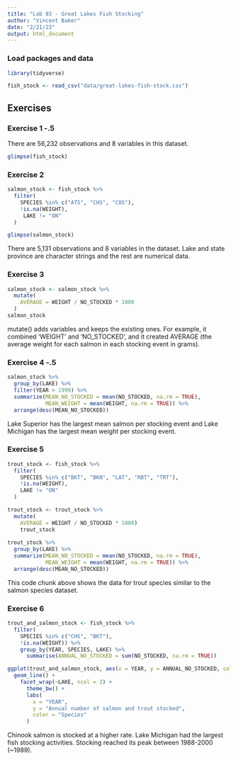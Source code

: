 ```yaml
---
title: "Lab 03 - Great Lakes Fish Stocking"
author: "Vincent Baker"
date: "2/21/23"
output: html_document
---
```


### Load packages and data

```r
library(tidyverse) 
```

```r
fish_stock <- read_csv("data/great-lakes-fish-stock.csv")
```

## Exercises

### Exercise 1 -.5

There are 56,232 observations and 8 variables in this dataset. 

```r
glimpse(fish_stock)
```


### Exercise 2

```r
salmon_stock <- fish_stock %>%
  filter(
    SPECIES %in% c("ATS", "CHS", "COS"),
    !is.na(WEIGHT),
     LAKE != "ON"
  )
```

```r
glimpse(salmon_stock)
```

There are 5,131 observations and 8 variables in the dataset. Lake and state province are character strings and the rest are numerical data. 

### Exercise 3

```r
salmon_stock <- salmon_stock %>%
  mutate(
    AVERAGE = WEIGHT / NO_STOCKED * 1000
  )
salmon_stock
```

mutate() adds variables and keeps the existing ones. For example, it combined 'WEIGHT' and 'NO_STOCKED', and it created AVERAGE (the average weight for each salmon in each stocking event in grams).


### Exercise 4 -.5

```r
salmon_stock %>% 
  group_by(LAKE) %>% 
  filter(YEAR > 1999) %>% 
  summarize(MEAN_NO_STOCKED = mean(NO_STOCKED, na.rm = TRUE),
            MEAN_WEIGHT = mean(WEIGHT, na.rm = TRUE)) %>% 
  arrange(desc(MEAN_NO_STOCKED))
```

Lake Superior has the largest mean salmon per stocking event and Lake Michigan has the largest mean weight per stocking event.

### Exercise 5

```r
trout_stock <- fish_stock %>%
  filter(
    SPECIES %in% c("BKT", "BKN", "LAT", "RBT", "TRT"),
    !is.na(WEIGHT),
    LAKE != "ON"
  )

trout_stock <- trout_stock %>%
  mutate(
    AVERAGE = WEIGHT / NO_STOCKED * 1000)
    trout_stock
    
trout_stock %>% 
  group_by(LAKE) %>% 
  summarize(MEAN_NO_STOCKED = mean(NO_STOCKED, na.rm = TRUE),
            MEAN_WEIGHT = mean(WEIGHT, na.rm = TRUE)) %>% 
  arrange(desc(MEAN_NO_STOCKED))
```

This code chunk above shows the data for trout species similar to the salmon species dataset. 

### Exercise 6

```r
trout_and_salmon_stock <- fish_stock %>%
  filter(
    SPECIES %in% c("CHS", "BKT"),
    !is.na(WEIGHT)) %>%
    group_by(YEAR, SPECIES, LAKE) %>%
      summarise(ANNUAL_NO_STOCKED = sum(NO_STOCKED, na.rm = TRUE))

ggplot(trout_and_salmon_stock, aes(x = YEAR, y = ANNUAL_NO_STOCKED, color = SPECIES)) +
  geom_line() +
    facet_wrap(~LAKE, ncol = 2) +
      theme_bw() +
      labs(
        x = "YEAR",
        y = "Annual number of salmon and trout stocked",
        color = "Species"
      )
```

Chinook salmon is stocked at a higher rate.
Lake Michigan had the largest fish stocking activities. 
Stocking reached its peak between 1988-2000 (~1989).
